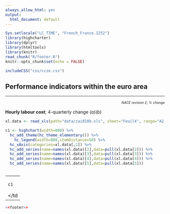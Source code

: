 ```yaml
---
always_allow_html: yes
output:
  html_document: default
---
```


```r
Sys.setlocale("LC_TIME", "French_France.1252")
library(highcharter)
library(dplyr)
library(htmltools)
library(knitr)
read_chunk("R/footer.R")
knitr::opts_chunk$set(echo = FALSE)
```
```r
includeCSS("css/ccze.css")
```

## Performance indicators within the euro area

***
<p style="text-align: right; font-size:75%;">*NACE revision 2; % change*</p>
<p class="titlechart">**Hourly labour cost**; 4-quarterly change *(a)(b)*</p>

```r

xl.data <- read_xls(path="data/zai010b.xls", sheet="Feuil4", range="A2:E34")

c1 <- highchart(width=800) %>%
  hc_add_theme(hc_theme_elementary()) %>%
    hc_legend(width=800,itemDistance=50) %>%
  hc_xAxis(categories=xl.data[,1]) %>%
  hc_add_series(name=names(xl.data)[2],data=pull(xl.data[2])) %>%
  hc_add_series(name=names(xl.data)[3],data=pull(xl.data[3])) %>%
  hc_add_series(name=names(xl.data)[4],data=pull(xl.data[4])) %>%
  hc_add_series(name=names(xl.data)[5],data=pull(xl.data[5]))
  
```

<table><tr><td width="100%">

```r
c1
```

</td</tr></table>

```r
<<footer>>
```


